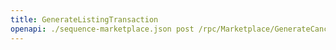---
title: GenerateListingTransaction
openapi: ./sequence-marketplace.json post /rpc/Marketplace/GenerateCancelTransaction
---

